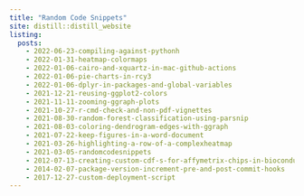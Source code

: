 ```yaml
---
title: "Random Code Snippets"
site: distill::distill_website
listing: 
  posts:
    - 2022-06-23-compiling-against-pythonh
    - 2022-01-31-heatmap-colormaps
    - 2022-01-06-cairo-and-xquartz-in-mac-github-actions
    - 2022-01-06-pie-charts-in-rcy3
    - 2022-01-06-dplyr-in-packages-and-global-variables
    - 2021-12-21-reusing-ggplot2-colors
    - 2021-11-11-zooming-ggraph-plots
    - 2021-10-27-r-cmd-check-and-non-pdf-vignettes
    - 2021-08-30-random-forest-classification-using-parsnip
    - 2021-08-03-coloring-dendrogram-edges-with-ggraph
    - 2021-07-22-keep-figures-in-a-word-document
    - 2021-03-26-highlighting-a-row-of-a-complexheatmap
    - 2021-03-05-randomcodesnippets
    - 2012-07-13-creating-custom-cdf-s-for-affymetrix-chips-in-bioconductor
    - 2014-02-07-package-version-increment-pre-and-post-commit-hooks
    - 2017-12-27-custom-deployment-script
---
```

